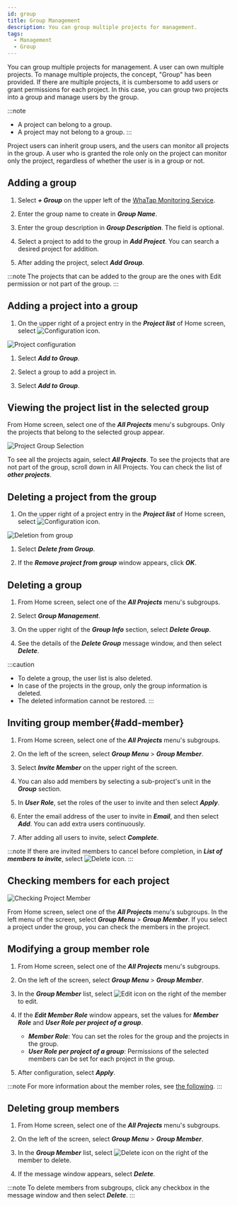 ```yaml
---
id: group
title: Group Management
description: You can group multiple projects for management.
tags:
  - Management
  - Group
---
```


You can group multiple projects for management. A user can own multiple projects. To manage multiple projects, the concept, "Group" has been provided. If there are multiple projects, it is cumbersome to add users or grant permissions for each project. In this case, you can group two projects into a group and manage users by the group.

:::note

-   A project can belong to a group.
-   A project may not belong to a group.
    :::

Project users can inherit group users, and the users can monitor all projects in the group. A user who is granted the role only on the project can monitor only the project, regardless of whether the user is in a group or not.

## Adding a group

1.  Select **_+ Group_** on the upper left of the [WhaTap Monitoring Service](https://service.whatap.io).

2.  Enter the group name to create in **_Group Name_**.

3.  Enter the group description in **_Group Description_**. The field is optional.

4.  Select a project to add to the group in **_Add Project_**. You can search a desired project for addition.

5.  After adding the project, select **_Add Group_**.

:::note
The projects that can be added to the group are the ones with Edit permission or not part of the group.
:::

## Adding a project into a group

1.  On the upper right of a project entry in the **_Project list_** of Home screen, select ![Configuration icon](/img/ico-setting.svg). 

  ![Project configuration](/img/project-add-group.png)

1.  Select **_Add to Group_**.

2.  Select a group to add a project in.

3.  Select **_Add to Group_**.

## Viewing the project list in the selected group

From Home screen, select one of the **_All Projects_** menu's subgroups. Only the projects that belong to the selected group appear.

![Project Group Selection](/img/project-select-group.png)

To see all the projects again, select **_All Projects_**. To see the projects that are not part of the group, scroll down in All Projects. You can check the list of **_other projects_**.

## Deleting a project from the group

1.  On the upper right of a project entry in the **_Project list_** of Home screen, select ![Configuration icon](/img/ico-setting.svg). 

  ![Deletion from group](/img/remove-project-from-group.png)

1.  Select **_Delete from Group_**.

2.  If the **_Remove project from group_** window appears, click **_OK_**.

## Deleting a group

1.  From Home screen, select one of the **_All Projects_** menu's subgroups.

2.  Select **_Group Management_**.

3.  On the upper right of the **_Group Info_** section, select **_Delete Group_**.

4.  See the details of the **_Delete Group_** message window, and then select **_Delete_**.

:::caution

-   To delete a group, the user list is also deleted. 
-   In case of the projects in the group, only the group information is deleted. 
-   The deleted information cannot be restored.
    :::

## Inviting group member{#add-member}

1.  From Home screen, select one of the **_All Projects_** menu's subgroups.

2.  On the left of the screen, select **_Group Menu_** > **_Group Member_**.

3.  Select **_Invite Member_** on the upper right of the screen.

4.  You can also add members by selecting a sub-project's unit in the **_Group_** section.

5.  In **_User Role_**, set the roles of the user to invite and then select **_Apply_**.

6.  Enter the email address of the user to invite in **_Email_**, and then select **_Add_**. You can add extra users continuously.

7.  After adding all users to invite, select **_Complete_**.

:::note
If there are invited members to cancel before completion, in **_List of members to invite_**, select ![Delete icon](/img/ico-trash-red.svg).
:::

## Checking members for each project

![Checking Project Member](/img/group-memer-by-project.png)

From Home screen, select one of the **_All Projects_** menu's subgroups. In the left menu of the screen, select **_Group Menu_** > **_Group Member_**. If you select a project under the group, you can check the members in the project.

## Modifying a group member role

1.  From Home screen, select one of the **_All Projects_** menu's subgroups.

2.  On the left of the screen, select **_Group Menu_** > **_Group Member_**.

3.  In the **_Group Member_** list, select ![Edit icon](/img/ico-edit.svg) on the right of the member to edit. 

4.  If the **_Edit Member Role_** window appears, set the values for **_Member Role_** and **_User Role per project of a group_**.

    -   **_Member Role_**: You can set the roles for the group and the projects in the group.
    -   **_User Role per project of a group_**: Permissions of the selected members can be set for each project in the group.

5.  After configuration, select **_Apply_**.

:::note
For more information about the member roles, see [the following](../project/project-structure#project-auth).
:::

## Deleting group members

1.  From Home screen, select one of the **_All Projects_** menu's subgroups.

2.  On the left of the screen, select **_Group Menu_** > **_Group Member_**.

3.  In the **_Group Member_** list, select ![Delete icon](/img/ico-trash-red.svg) on the right of the member to delete.

4.  If the message window appears, select **_Delete_**.

:::note
To delete members from subgroups, click any checkbox in the message window and then select **_Delete_**.
:::
